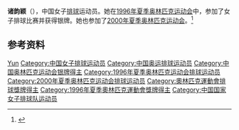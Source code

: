 {{Infobox sportsperson
| name           = 诸韵颖
|show-medals=yes
|medaltemplates={{MedalSport | 女子[[排球|排球]]}}
{{MedalCountry | {{CHN}} }}
{{MedalCompetition|[[奥林匹克运动会|奥林匹克运动会]]}}
{{MedalSilver| [[1996年夏季奥林匹克运动会|1996年 亚特兰大]] |[[1996年夏季奧林匹克運動會排球比賽|女子团体]]}}
}}

'''诸韵颖'''（{{bd|1978年|1月15日||}}），中国女子[[排球|排球]]运动员。她在[[1996年夏季奥林匹克运动会|1996年夏季奥林匹克运动会]]中，参加了女子排球比赛并获得银牌。她也参加了[[2000年夏季奥林匹克运动会|2000年夏季奥林匹克运动会]]。<ref name=sref>{{cite web|title=Olympics|url=http://www.sports-reference.com/olympics/athletes/wu/wu-yongmei-1.html|publisher=sports-reference|accessdate=23 May 2012|archive-url=https://web.archive.org/web/20200418030233/https://www.sports-reference.com/olympics/athletes/wu/wu-yongmei-1.html|archive-date=2020-04-18|dead-url=yes}}</ref>

==参考资料==
{{Reflist}}

{{1995年世界盃中國女子排球隊}}
{{1996年夏季奧運會中國女子排球隊}}
{{2000年夏季奧運會中國女子排球隊}}

{{Authority control}}
{{DEFAULTSORT:Zhu Yunying}}
[[Category:諸姓|Yun]]
[[Category:中国女子排球运动员|Category:中国女子排球运动员]]
[[Category:中国奥运排球运动员|Category:中国奥运排球运动员]]
[[Category:中国奥林匹克运动会银牌得主|Category:中国奥林匹克运动会银牌得主]]
[[Category:1996年夏季奥林匹克运动会排球运动员|Category:1996年夏季奥林匹克运动会排球运动员]]
[[Category:2000年夏季奥林匹克运动会排球运动员|Category:2000年夏季奥林匹克运动会排球运动员]]
[[Category:奧林匹克運動會排球獎牌得主|Category:奧林匹克運動會排球獎牌得主]]
[[Category:1996年夏季奧林匹克運動會獎牌得主|Category:1996年夏季奧林匹克運動會獎牌得主]]
[[Category:中国国家女子排球队运动员|Category:中国国家女子排球队运动员]]